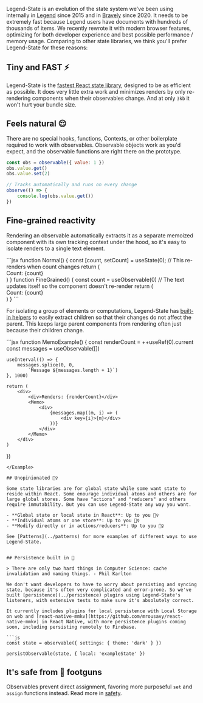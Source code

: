 Legend-State is an evolution of the state system we've been using internally in [Legend](https://www.legendapp.com) since 2015 and in [Bravely](https://www.bravely.io) since 2020. It needs to be extremely fast because Legend users have documents with hundreds of thousands of items. We recently rewrote it with modern browser features, optimizing for both developer experience and best possible performance / memory usage. Comparing to other state libraries, we think you'll prefer Legend-State for these reasons:


## Tiny and FAST ⚡️

Legend-State is the [fastest React state library](../fast), designed to be as efficient as possible. It does very little extra work and minimizes renders by only re-rendering components when their observables change. And at only `3kb` it won't hurt your bundle size.


## Feels natural 😌

There are no special hooks, functions, Contexts, or other boilerplate required to work with observables. Observable objects work as you'd expect, and the observable functions are right there on the prototype.

```jsx
const obs = observable({ value: 1 })
obs.value.get()
obs.value.set(2)

// Tracks automatically and runs on every change
observe(() => {
    console.log(obs.value.get())
})
```

## Fine-grained reactivity

Rendering an observable automatically extracts it as a separate memoized component with its own tracking context under the hood, so it's easy to isolate renders to a single text element.

<Example name="Primitive">
```jsx
function Normal() {
    const [count, setCount] = useState(0);
    // This re-renders when count changes
    return (
        <div>Count: {count}</div>
    )
}
function FineGrained() {
    const count = useObservable(0)
    // The text updates itself so the component doesn't re-render
    return (
        <div>Count: {count}</div>
    )
}
```
</Example>

For isolating a group of elements or computations, Legend-State has [built-in helpers](../fine-grained-reactivity) to easily extract children so that their changes do not affect the parent. This keeps large parent components from rendering often just because their children change.

<Example name="MemoArray">
```jsx
function MemoExample() {
    const renderCount = ++useRef(0).current
    const messages = useObservable([])

    useInterval(() => {
        messages.splice(0, 0,
            `Message ${messages.length + 1}`)
    }, 1000)

    return (
        <div>
            <div>Renders: {renderCount}</div>
            <Memo>
                <div>
                    {messages.map((m, i) => (
                        <div key={i}>{m}</div>
                    ))}
                </div>
            </Memo>
        </div>
    )
})
```
</Example>

## Unopinionated 🤷‍♀️

Some state libraries are for global state while some want state to reside within React. Some enourage individual atoms and others are for large global stores. Some have "actions" and "reducers" and others require immutability. But you can use Legend-State any way you want.

- **Global state or local state in React**: Up to you 🤷‍♀️
- **Individual atoms or one store**: Up to you 🤷‍♀️
- **Modify directly or in actions/reducers**: Up to you 🤷‍♀️

See [Patterns](../patterns) for more examples of different ways to use Legend-State.


## Persistence built in 💾

> There are only two hard things in Computer Science: cache invalidation and naming things. - Phil Karlton

We don't want developers to have to worry about persisting and syncing state, because it's often very complicated and error-prone. So we've built [persistence](../persistence) plugins using Legend-State's listeners, with extensive tests to make sure it's absolutely correct.

It currently includes plugins for local persistence with Local Storage on web and [react-native-mmkv](https://github.com/mrousavy/react-native-mmkv) in React Native, with more persistence plugins coming soon, including persisting remotely to Firebase.

```js
const state = observable({ settings: { theme: 'dark' } })

persistObservable(state, { local: 'exampleState' })
```


## It's safe from 🔫 footguns

Observables prevent direct assignment, favoring more purposeful `set` and `assign` functions instead. Read more in [safety](../observable#safety).

